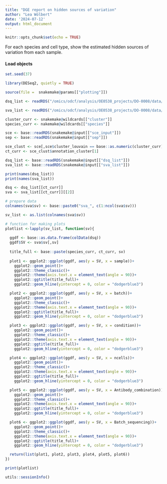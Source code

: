 ```yaml
---
title: "DGE report on hidden sources of variation"
author: "Lea Wölbert"
date: '2024-07-12'
output: html_document
---
```


```r
knitr::opts_chunk$set(echo = TRUE)
```

For each species and cell type, show the estimated hidden sources of variation
from each sample.

#### Load objects

```r
set.seed(37)
```

```r
library(DESeq2, quietly = TRUE)
```

```r
source(file =  snakemake@params[["plotting"]])
```

```r
dsq_list <- readRDS("/omics/odcf/analysis/OE0538_projects/DO-0008/data/scRNAseq/main_analysis/sce_objects/02_sce_anno/05_desq/deseq_hsc-05")

sva_list <- readRDS("/omics/odcf/analysis/OE0538_projects/DO-0008/data/scRNAseq/main_analysis/sce_objects/02_sce_anno/06_dsqc/sva_hsc")
```

```r

cluster_curr <- snakemake@wildcards[["cluster"]]
species_curr <- nakemake@wildcards[["species"]]

sce <- base::readRDS(snakemake@input[["sce_input"]])
sep <- base::readRDS(snakemake@input[["sep"]])

sce_clust <- sce[,sce$cluster_louvain == base::as.numeric(cluster_curr)]
ct_curr <- sce_clust$annotation_cluster[1]

dsq_list <- base::readRDS(snakemake@input[["dsq_list"]])
sva_list <- base::readRDS(snakemake@input[["sva_list"]])

print(names(dsq_list))
print(names(sva_list))

dsq <- dsq_list[[ct_curr]]
sva <- sva_list[[ct_curr]][[2]]
```

```r

# prepare data
colnames(sva$sv) <- base::paste0("sva_", c(1:ncol(sva$sv)))

sv_list <- as.list(colnames(sva$sv))

# function for making plots
plotlist <-lapply(sv_list, function(sv){
  
  ggdf <- base::as.data.frame(colData(dsq))
  ggdf$SV <- sva$sv[,sv]
  
  title_full <- base::paste(species_curr, ct_curr, sv)
  
  plot1 <- ggplot2::ggplot(ggdf, aes(y = SV, x = sample))+
    ggplot2::geom_point()+
    ggplot2::theme_classic()+
    ggplot2::theme(axis.text.x = element_text(angle = 90))+
    ggplot2::ggtitle(title_full)+
    ggplot2::geom_hline(yintercept = 0, color = "dodgerblue3")

  plot2 <- ggplot2::ggplot(ggdf, aes(y = SV, x = batch))+
    ggplot2::geom_point()+
    ggplot2::theme_classic()+
    ggplot2::theme(axis.text.x = element_text(angle = 90))+
    ggplot2::ggtitle(title_full)+
    ggplot2::geom_hline(yintercept = 0, color = "dodgerblue3")

  plot3 <- ggplot2::ggplot(ggdf, aes(y = SV, x = condition))+
    ggplot2::geom_point()+
    ggplot2::theme_classic()+
    ggplot2::theme(axis.text.x = element_text(angle = 90))+
    ggplot2::ggtitle(title_full)+
    ggplot2::geom_hline(yintercept = 0, color = "dodgerblue3")

  plot4 <- ggplot2::ggplot(ggdf, aes(y = SV, x = ncells))+
    ggplot2::geom_point()+
    ggplot2::theme_classic()+
    ggplot2::theme(axis.text.x = element_text(angle = 90))+
    ggplot2::ggtitle(title_full)+
    ggplot2::geom_hline(yintercept = 0, color = "dodgerblue3")

  plot5 <- ggplot2::ggplot(ggdf, aes(y = SV, x = Antibody_combination))+
    ggplot2::geom_point()+
    ggplot2::theme_classic()+
    ggplot2::theme(axis.text.x = element_text(angle = 90))+
    ggplot2::ggtitle(title_full)+
    ggplot2::geom_hline(yintercept = 0, color = "dodgerblue3")

  plot6 <- ggplot2::ggplot(ggdf, aes(y = SV, x = Batch_sequencing))+
    ggplot2::geom_point()+
    ggplot2::theme_classic()+
    ggplot2::theme(axis.text.x = element_text(angle = 90))+
    ggplot2::ggtitle(title_full)+
    ggplot2::geom_hline(yintercept = 0, color = "dodgerblue3")

  return(list(plot1, plot2, plot3, plot4, plot5, plot6))
})
```

```r
print(plotlist)
```

```r
utils::sessionInfo()
```